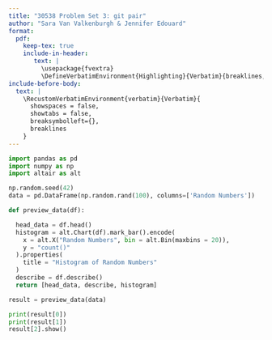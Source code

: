 ```yaml
---
title: "30538 Problem Set 3: git pair"
author: "Sara Van Valkenburgh & Jennifer Edouard"
format: 
  pdf:
    keep-tex: true
    include-in-header: 
       text: |
         \usepackage{fvextra}
         \DefineVerbatimEnvironment{Highlighting}{Verbatim}{breaklines,commandchars=\\\{\}}
include-before-body:
  text: |
    \RecustomVerbatimEnvironment{verbatim}{Verbatim}{
      showspaces = false,
      showtabs = false,
      breaksymbolleft={},
      breaklines
    }
---
```


```python
import pandas as pd
import numpy as np
import altair as alt

np.random.seed(42)
data = pd.DataFrame(np.random.rand(100), columns=['Random Numbers'])

def preview_data(df):

  head_data = df.head()
  histogram = alt.Chart(df).mark_bar().encode(
    x = alt.X("Random Numbers", bin = alt.Bin(maxbins = 20)),
    y = "count()"
  ).properties(
    title = "Histogram of Random Numbers"
  )
  describe = df.describe()
  return [head_data, describe, histogram]

result = preview_data(data)

print(result[0])
print(result[1])
result[2].show()
```